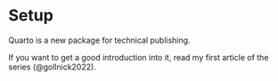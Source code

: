 # Setup

Quarto is a new package for technical publishing.

If you want to get a good introduction into it, read my first article of the series (@gollnick2022).